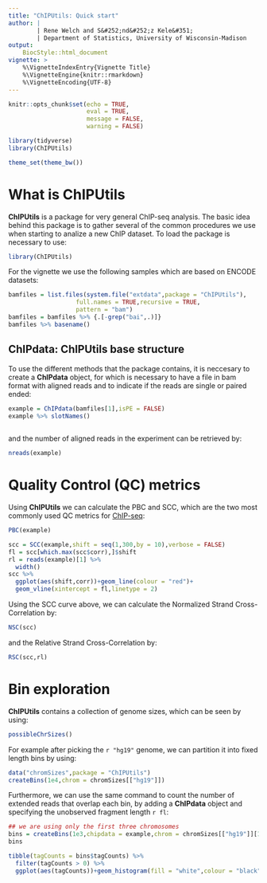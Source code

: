 ```yaml
---
title: "ChIPUtils: Quick start"
author: |
        | Rene Welch and S&#252;nd&#252;z Kele&#351;
        | Department of Statistics, University of Wisconsin-Madison
output: 
    BiocStyle::html_document
vignette: >
    %\VignetteIndexEntry{Vignette Title}
    %\VignetteEngine{knitr::rmarkdown}
    %\VignetteEncoding{UTF-8}
---
```



```r
knitr::opts_chunk$set(echo = TRUE,
                      eval = TRUE,
                      message = FALSE,
                      warning = FALSE)

library(tidyverse)
library(ChIPUtils)

theme_set(theme_bw())

```

# What is ChIPUtils

**ChIPUtils** is a package for very general ChIP-seq analysis. The basic idea behind this package is to gather several of the common procedures we use when starting to analize a new ChIP dataset. To load the package is necessary to use: 

```r

library(ChIPUtils)

```

For the vignette we use the following samples which are based on ENCODE datasets:

```r

bamfiles = list.files(system.file("extdata",package = "ChIPUtils"),
                   full.names = TRUE,recursive = TRUE,
                   pattern = "bam")
bamfiles = bamfiles %>% {.[-grep("bai",.)]} 
bamfiles %>% basename()

```

## **ChIPdata**: ChIPUtils base structure

To use the different methods that the package contains, it is neccesary to create a **ChIPdata** object, for which is necessary to have a file in bam format with aligned reads and to indicate if the reads are single or paired ended:

```r

example = ChIPdata(bamfiles[1],isPE = FALSE)
example %>% slotNames()
 
```

and the number of aligned reads in the experiment can be retrieved by:

```r
nreads(example)
```

# Quality Control (QC) metrics

Using **ChIPUtils** we can calculate the PBC and SCC, which are the two most commonly used QC metrics for [ChIP-seq](https://www.encodeproject.org/data-standards/2012-quality-metrics/):

```r
PBC(example)
```

```r
scc = SCC(example,shift = seq(1,300,by = 10),verbose = FALSE)
fl = scc[which.max(scc$corr),]$shift
rl = reads(example)[1] %>% 
  width()
scc %>% 
  ggplot(aes(shift,corr))+geom_line(colour = "red")+
  geom_vline(xintercept = fl,linetype = 2)
```

Using the SCC curve above, we can calculate the Normalized Strand Cross-Correlation by:

```r
NSC(scc)
```

and the Relative Strand Cross-Correlation by:

```r
RSC(scc,rl)
```
 
# Bin exploration

**ChIPUtils** contains a collection of genome sizes, which can be seen by using:

```r
possibleChrSizes()
```

For example after picking the `r "hg19"` genome, we can partition it into fixed length bins by using:

```r
data("chromSizes",package = "ChIPUtils")
createBins(1e4,chrom = chromSizes[["hg19"]]) 

```

Furthermore, we can use the same command to count the number of extended reads that overlap each bin, by adding a **ChIPdata** object and specifying the unobserved fragment length `r fl`:

```r
## we are using only the first three chromosomes 
bins = createBins(1e3,chipdata = example,chrom = chromSizes[["hg19"]][1:3],fragLen = fl)
bins
```

```r
tibble(tagCounts = bins$tagCounts) %>% 
  filter(tagCounts > 0) %>% 
  ggplot(aes(tagCounts))+geom_histogram(fill = "white",colour = "black")
```



